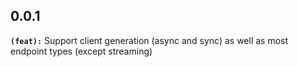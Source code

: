 ## 0.0.1
**`(feat):`** Support client generation (async and sync) as well as most endpoint types (except streaming)

